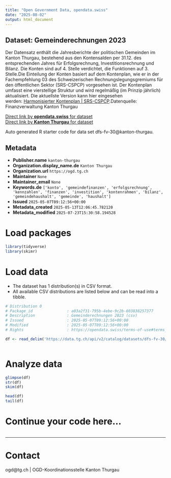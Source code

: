 ```yaml
---
title: "Open Government Data, opendata.swiss"
date: "2025-08-02"
output: html_document
---
```


## Dataset: Gemeinderechnungen 2023

Der Datensatz enthält die Jahresberichte der politischen Gemeinden im Kanton Thurgau, bestehend aus den Kontensalden per 31.12. des entsprechenden Jahres für Erfolgsrechnung, Investitionsrechnung und Bilanz. Die Konten sind auf 4. Stelle verdichtet, die Funktionen auf 3. Stelle.Die Einteilung der Konten basiert auf dem Kontenplan, wie er in der Fachempfehlung 03 des Schweizerischen Rechnungslegungsgremiums für den öffentlichen Sektor (SRS-CSPCP) vorgesehen ist. Der Kontenplan umfasst eine vierstellige Struktur und wird regelmäßig (im Prinzip jährlich) aktualisiert. Die aktuellste Version kann hier eingesehen werden: [Harmonisierter Kontenplan | SRS-CSPCP](https://www.srs-cspcp.ch/de/harmonisierter-kontenplan-n17986).Datenquelle: Finanzverwaltung Kanton Thurgau

[Direct link by **opendata.swiss** for dataset](https://opendata.swiss/de/dataset/gemeinderechnung-2023)<br>
[Direct link by **Kanton Thurgau** for dataset](https://data.tg.ch/explore/dataset/dfs-fv-30/)

Auto generated R starter code for data set dfs-fv-30@kanton-thurgau.

## Metadata

- **Publisher.name** `kanton-thurgau`
- **Organization.display_name.de** `Kanton Thurgau`
- **Organization.url** `https://ogd.tg.ch`
- **Maintainer** `None`
- **Maintainer_email** `None`
- **Keywords.de** `['konto', 'gemeindefinanzen', 'erfolgsrechnung', 'kennzahlen', 'finanzen', 'investition', 'kontenrahmen', 'bilanz', 'gemeindehaushalt', 'gemeinde', 'haushalt']`
- **Issued** `2025-05-07T09:12:56+00:00`
- **Metadata_created** `2025-05-13T12:06:45.782120`
- **Metadata_modified** `2025-07-23T15:30:58.194528`


# Load packages

```r

library(tidyverse)
library(skimr)

```

# Load data

-   The dataset has 1 distribution(s) in CSV format.
-   All available CSV distributions are listed below and can be read into a tibble.

```r

# Distribution 0
# Package_id               : a03a2f31-795b-4ebe-9c2b-603838257377
# Description              : Gemeinderechnungen 2023 (csv)
# Issued                   : 2025-05-07T09:12:56+00:00
# Modified                 : 2025-05-07T09:12:56+00:00
# Rights                   : https://opendata.swiss/terms-of-use#terms_by

df <- read_delim('https://data.tg.ch/api/v2/catalog/datasets/dfs-fv-30/exports/csv?use_labels=true')



```

# Analyze data

```r

glimpse(df)
str(df)
skim(df)

head(df)
tail(df)

```

# Continue your code here...

```r

```

------------------------------------------------------------------------

# Contact

ogd@tg.ch | OGD-Koordinationsstelle Kanton Thurgau
